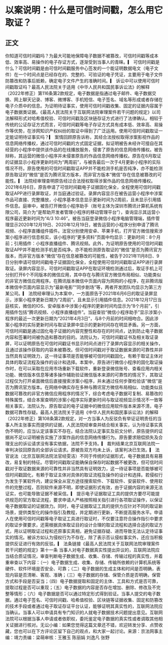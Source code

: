 # 以案说明：什么是可信时间戳，怎么用它取证？
## 正文
你知道可信时间戳吗？为最大可能地保障电子数据不被篡改，可信时间戳等成本低、效率高、易操作的电子存证方式，逐渐受到当事人的青睐。▎ 可信时间戳是什么？可信时间戳是由可信时间戳服务中心签发的一个能证明数据电文（电子文件）在一个时间点是已经存在的、完整的、可验证的电子凭证，主要用于电子文件防篡改和防事后抵赖，确定电子文件产生的准确时间。▎ 诉讼中可以使用可信时间戳取证吗？最高人民法院关于适用《中华人民共和国民事诉讼法》的解释（2022年修正）第116条第2款规定，电子数据是指通过电子邮件、电子数据交换、网上聊天记录、博客、微博客、手机短信、电子签名、域名等形成或者存储在电子介质中的信息。为证明待证事实，使用可信时间戳收集、固定的证据内容属于电子数据类证据。《最高人民法院关于互联网法院审理案件若干问题的规定》以司法解释形式对哈希值校验、可信时间戳及区块链存证方式进行了法律确认。相较于传统的公证存证方式而言，可信时间戳等电子存证方式具有成本低、效率高、易操作等优势，在涉网知识产权纠纷的取证中得到了广泛运用。使用可信时间戳取证一定能证明待证事实吗？▎ 案情回顾原告诉称，其经合法授权取得涉案影视作品的信息网络传播权，通过可信时间戳的方式固定证据，拟证明被告未经许可擅自在其经营的小程序中提供该作品的在线播放服务，侵害了原告的信息网络传播权。被告辩称，其运营的微信小程序并未侵害原告的作品信息网络传播权。原告在6月取证的证据显示小程序更新时间为“两周前”，与被告最后一次于4月更新小程序的实际情况不符。原告使用的可信时间戳取证APP并不能检测手机是否纯净，亦不能检测原告取证的“微信”是否为腾讯官方版本，而非官方版本“微信”存在信息被篡改的可能性。▎ 法院经审理查明原告经过合法授权取得涉案作品的信息网络传播权。2021年6月6日，原告申请了可信时间戳电子证据固化保全，全程使用可信时间戳取证APP进行录屏取证，并当庭通过验证。录屏内容显示在被告运营小程序中涉案作品可直接、完整播放，小程序基本信息显示更新时间为2周前，且未显示引用插件信息。庭审中，被告打开微信小程序助手（账号主体为深圳市腾讯计算机系统有限公司，简介为“是帮助开发者管理小程序的移动管理平台”），查询显示其运营小程序最近更新时间为“4/3 10:46”。被告当庭登录微信小程序电脑管理端，插件管理显示2020年12月19日、2020年12月19日，被告运营的小程序分别申请了腾讯视频、小程序直播组件插件。法官分别使用安卓、苹果手机，打开官方微信搜索涉案小程序进行信息核实，该小程序的“更多资料”页面中均显示：更新时间：8个月前；引用插件：小程序直播组件、腾讯视频。此外，为证明原告使用的可信时间戳取证APP并不能检测手机是否纯净，亦不能检测原告取证的“微信”是否为腾讯官方版本，而非官方版本“微信”存在信息被篡改的可能性，被告于2021年11月8日、9日分别申请可信时间戳电子证据固化保全，全程使用可信时间戳取证APP进行录屏取证。录屏内容显示，可信时间戳取证APP在取证环境检测通过后，取证手机上可分别打开6个不同版本的微信应用，其中存在与腾讯官方微信布局相似、功能类似的非官方微信应用程序。在腾讯版本微信中页面内容为网购的小程序，在非腾讯版本微信中页面内容显示为“最新电影”“同步剧场”等，两者开发团队均显示为第三方某公司。▎ 法院经审理认为本案中，一方面原告于2021年6月6日的取证录屏显示，涉案小程序更新日期为“2周前”，且未显示引用插件信息。2021年12月17日当庭核实，微信的IOS、安卓版本中涉案小程序的更新时间均显示为“8个月前”，引用插件包括“腾讯视频、小程序直播组件”。当庭查验“微信小程序助手”显示涉案小程序的最近一次更新日期为“2021年4月3日”，与8个月前的时间相吻合。因此涉案小程序的实际更新时间与取证录屏中显示的更新时间存在明显矛盾。另一方面，可信时间戳是通过固化电子证据的内容完整性和存在的时间点，达到防止电子数据内容和签署时间被伪造和篡改的目的。法院认为，可信时间戳证书及相关取证录屏，可以证明原告在可信时间戳证书显示时间点进行了录屏内容显示的相关操作，且通过该操作获取的内容未被篡改。但可信时间戳对于取证数据来源的可靠性并非当然具有证明效力，这一待证事项是否能够被可信时间戳固化，有赖于取证主体对具体的取证流程及操作的设计和选择。本案中，原告进行微信小程序的固化取证操作时，在可以采取在应用市场重新下载软件，重新登录微信账号、查看应用内相关功能、微信版本信息等诸多操作辅助验证微信版本来源的可靠性的情况下，其取证过程仅为打开桌面微信后直接搜索涉案小程序，并未通过任何步骤检验该“微信”是否为腾讯官方版本。在网络中确实存在多种与腾讯官方微信布局相似、功能类似且数据可篡改的非官方微信应用程序的情况下，综合考虑电子数据可复制、易篡改的特殊属性，结合本案查明的涉案小程序实际更新时间与取证视频显示情况不一致等相关事实，法院认为，原告取证的电子证据中的微信应用软件版本来源不清，电子数据可靠性存疑。最高人民法院关于适用《中华人民共和国民事诉讼法》的解释（2022年修正）第108条第2款规定，对一方当事人为反驳负有举证证明责任的当事人所主张事实而提供的证据，人民法院经审查并结合相关事实，认为待证事实真伪不明的，应当认定该事实不存在。结合法院认定事实及前文分析，原告提供的证据尚不足以证明被告实施了涉案作品的信息网络传播行为。原告要求赔偿损失及合理支出的诉讼请求没有事实依据，法院不予支持。▎ 裁判结果北京互联网法院一审判决驳回原告的全部诉讼请求。原被告双方均未上诉，该案判决已生效。▎  法官说法（北京互联网法院法官经雯洁）不同于传统的证据形式，电子数据具有易篡改，易复制的特征。尽管时间戳取证能确保自保存时起数据不被更改，但可信时间戳对于取证数据来源的可靠性并非当然具有证明效力，这一待证事项是否能够被可信时间戳固化，有赖于取证主体对具体的取证流程及操作的设计和选择。若侵权行为发生于某软件内，建议保全从官方途径搜索软件、下载软件、安装软件、使用软件的完整过程，否则软件来源不明，即使证据形式有效，由于证据内容的来源无法证实，也可能导致证据不被采信。▎  提示电子证据取证工具的提供方要尽可能提供规范的官方取证流程，要求申请人严格按照相关指引进行各项取证操作，以保证电子数据取证的证据效力。同时，电子证据取证工具的提供方应针对不同的取证新场景，提供类型化的操作指引及教程，并定期进行更新，不断提高服务水平。申请人在使用可信时间戳等电子取证工具进行取证时，不仅要注意符合操作指引中要求的取证步骤要求，还需根据具体取证目的设计合理的取证流程和选择合适的取证方式，用以证明取证过程和还原事实真相，避免证据存疑、进而导致无法认定待证事实的情况。被诉方如认为侵权行为不存在，除了表示否认侵权事实外，还应当积极提供反证进行有效的反驳。▎  法条链接《最高人民法院关于互联网法院审理案件若干问题的规定》第十一条 当事人对电子数据真实性提出异议的，互联网法院应当结合质证情况，审查判断电子数据生成、收集、存储、传输过程的真实性，并着重审查以下内容：（一）电子数据生成、收集、存储、传输所依赖的计算机系统等硬件、软件环境是否安全、可靠；（二）电子数据的生成主体和时间是否明确，表现内容是否清晰、客观、准确；（三）电子数据的存储、保管介质是否明确，保管方式和手段是否妥当；（四）电子数据提取和固定的主体、工具和方式是否可靠，提取过程是否可以重现；（五）电子数据的内容是否存在增加、删除、修改及不完整等情形；（六）电子数据是否可以通过特定形式得到验证。当事人提交的电子数据，通过电子签名、可信时间戳、哈希值校验、区块链等证据收集、固定和防篡改的技术手段或者通过电子取证存证平台认证，能够证明其真实性的，互联网法院应当确认。当事人可以申请具有专门知识的人就电子数据技术问题提出意见。互联网法院可以根据当事人申请或者依职权，委托鉴定电子数据的真实性或者调取其他相关证据进行核对。无讼小编：如果您觉得这篇文章还不错，欢迎转发分享、点赞收藏，您也可以在下方评论区留下自己的观点，和大家一起讨论。来源：京法网事主编：靖力责编：梁萌审核：王雅玉 陈丽娟 刘逸凡 张野